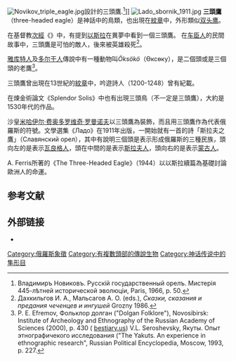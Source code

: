 [[File:Novikov_triple_eagle.jpg|thumb]]設計的三頭鷹.<ref>Владимиръ Новиковъ. Русскiй государственный орелъ. Мистерiя 445-лѣтней исторической эволюцiи, Paris, 1966, p. 50.</ref>]]
[[File:Lado_sbornik_1911.jpg|thumb]]
'''三頭鷹'''（three-headed eagle）是神話中的鳥類，也出現在[[紋章|紋章]]中，外形類似[[双头鹰|双头鹰]]。

在基督教[[次經|次經]]《{{le|以斯拉續篇下|2 Esdras}}》中，有提到[[以斯拉|以斯拉]]在異夢中看到一個三頭鷹。
在[[车臣人|车臣人]]的民間故事中，三頭鷹是可怕的敵人，後來被英雄殺死<ref>Дахкильгов И. А., Мальсагов А. О. (eds.), ''Сказки, сказания и предания чеченцев и ингушей'' Grozny 1986.</ref>。

[[雅库特人|雅库特人]]及[[多尔干人|多尔干人]]傳說中有一種動物叫''Öksökö''（Өксөку），是二個頭或是三個頭的老鷹<ref>P. E. Efremov, Фольклор долган ("Dolgan Folklore"),  Novosibirsk:  Institute of Archeology and Ethnography of the Russian Academy of Sciences (2000), p. 430 ({{ru icon}} [http://new.bestiary.us/eksekju bestiary.us]{{Dead link|date=2018年8月 |bot=InternetArchiveBot |fix-attempted=yes }})
<!--Фрагменты сказки-песни "Нищий крестьянин с семью сыновьями"  
Записано на магнитную ленту в 1987 году в поселке Хета Хатангского р-на Таймырского АО Красноярского края П.Е.Ефремовым. Исполнитель Н.П.Христофоров-Моочуор, 87 лет.-->
V.L. Seroshevsky, Якуты. Опыт этнографичекого исследования ("The Yakuts. An experience in ethnographic research", Russian Political Encyclopedia, Moscow, 1993, p. 227.</ref>。

三頭鷹曾出現在13世紀的[[紋章|紋章]]中，吟遊詩人{{le|Reinmar von Zweter|Reinmar von Zweter}}（1200-1248）曾有紀載。

在煉金術論文《Splendor Solis》中也有出現三頭鳥（不一定是三頭鷹），大約是1530年代的作品。

沙皇[[米哈伊尔·费奥多罗维奇·罗曼诺夫|米哈伊尔·费奥多罗维奇·罗曼诺夫]]以三頭鷹為裝飾，而且用三頭鷹作為代表俄羅斯的符號。文學選集《Ладо》在1911年出版，一開始就有一首{{le|Dmitriy Vergun|Dmitriy Vergun}}的詩「斯拉夫之鷹」（Славянский орел），其中有說明三個頭是表示形成俄羅斯的三種民族，頭向左的是表示[[瓦良格人|瓦良格人]]，頭在中間的是表示[[斯拉夫人|斯拉夫人]]，頭向右的是表示[[蒙古族|蒙古人]]。

A. Ferris所著的《The Three-Headed Eagle》（1944）以以斯拉續篇為基礎討論歐洲人的命運。
== 参考文献 ==
{{Reflist}}

== 外部链接 ==
* {{Commons category-inline|Triple-headed eagles}}

[[Category:俄羅斯象徵|Category:俄羅斯象徵]]
[[Category:有複數頭部的傳說生物|Category:有複數頭部的傳說生物]]
[[Category:神话传说中的隼形目|Category:神话传说中的隼形目]]